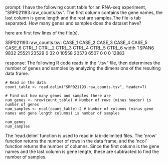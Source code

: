 prompt:
I have the following count table for an RNA-seq experiment, "SRP021193.raw_counts.tsv". The first column contains the gene names, the last column is gene length and the rest are samples.The file is tab separated. How many genes and samples does the dataset have?

here are first few lines of the file(s).

SRP021193.raw_counts.tsv:
CASE_1	CASE_2	CASE_3	CASE_4	CASE_5	CASE_6	CTRL_1	CTRL_2	CTRL_3	CTRL_4	CTRL_5	CTRL_6	width
TSPAN6	9832	25521	23529	0	32	0	10558	20573	6507	0	0	0	12883


response:
The following R code reads in the ".tsv" file, then determines the number of genes and samples by analyzing the dimensions of the resulting data frame.

```
# Read in the data
count_table <- read.delim("SRP021193.raw_counts.tsv", header=T)

# Find out how many genes and samples there are
num_genes <- nrow(count_table) # Number of rows (minus header) is number of genes
num_samples <- ncol(count_table)-2 # Number of columns (minus gene names and gene length columns) is number of samples

num_genes
num_samples
```

The 'read.delim' function is used to read in tab-delimited files. The 'nrow' function returns the number of rows in the data frame, and the 'ncol' function returns the number of columns. Since the first column is the gene names and the last column is gene length, these are subtracted to find the number of samples.

